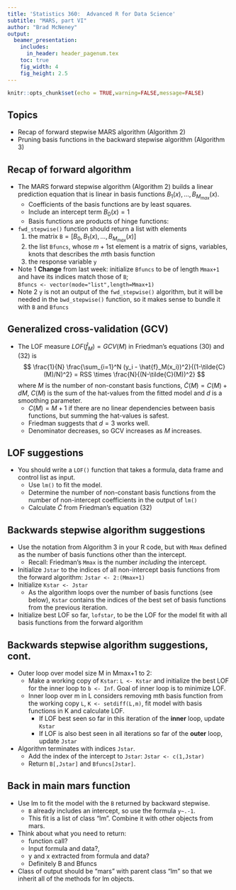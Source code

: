 ```yaml
---
title: 'Statistics 360:  Advanced R for Data Science'
subtitle: "MARS, part VI"
author: "Brad McNeney"
output: 
  beamer_presentation:
    includes:
      in_header: header_pagenum.tex
    toc: true
    fig_width: 4
    fig_height: 2.5
---
```


```r
knitr::opts_chunk$set(echo = TRUE,warning=FALSE,message=FALSE)
```


## Topics

* Recap of forward stepwise MARS algorithm (Algorithm 2)
* Pruning basis functions in the backward stepwise algorithm (Algorithm 3)

## Recap of forward algorithm

* The MARS forward stepwise algorithm (Algorithm 2) builds a linear
prediction equation that is linear in basis functions $B_1(x),\ldots,B_{M_{max}}(x)$.
    * Coefficients of the basis functions are by least squares.
    * Include an intercept term $B_0(x)=1$
    * Basis functions are products of hinge functions:
* `fwd_stepwise()` function should return a list with elements
    1. the matrix `B`$=[B_0,B_1(x),\ldots,B_{M_{max}}(x)]$ 
    2. the list `Bfuncs`, whose $m+1$st element is a matrix of signs, variables,
    knots that describes the $m$th basis function 
    3. the response variable `y`
* Note 1  **Change** from last week:  initialize `Bfuncs` to be 
of length `Mmax+1` and have its indices match those of `B`;    
\scriptsize `Bfuncs <- vector(mode="list",length=Mmax+1)` \normalsize
* Note 2 `y` is not an output
of the `fwd_stepwise()` algorithm, but it will be needed in
the `bwd_stepwise()` function, so it makes sense to bundle it with `B` and `Bfuncs`
    
## Generalized cross-validation (GCV)

* The LOF measure $LOF(\hat{f}_M) = GCV(M)$ in Friedman's equations (30) 
and (32) is
$$
\frac{1}{N} \frac{\sum_{i=1}^N (y_i - \hat{f}_M(x_i))^2}{(1-\tilde{C}(M)/N)^2}
= RSS \times \frac{N}{(N-\tilde{C}(M))^2}
$$
where $M$ is the number of non-constant basis functions,
$\tilde{C}(M) = C(M) + dM$, $C(M)$ is the 
sum of the hat-values from the fitted model and 
$d$ is a smoothing parameter.
    * $C(M) = M+1$ if there are no linear dependencies between
    basis functions, but summing the hat-values is safest.
    * Friedman suggests that $d=3$ works well.
    * Denominator decreases, so GCV increases as $M$ increases.

## LOF suggestions

* You should write a `LOF()` function that takes a formula,
data frame and control list as input.
    * Use `lm()` to fit the model.
    * Determine the number of non-constant basis functions from
    the number of non-intercept coefficients in the output of `lm()`
    * Calculate $\tilde{C}$ from Friedman's equation (32)

## Backwards stepwise algorithm suggestions

* Use the notation from Algorithm 3 in your R code, but
with `Mmax` defined as the number of basis functions other than
the intercept.
    * Recall: Friedman's `Mmax` is the number *including* the intercept.
* Initialize `Jstar` to the indices of all non-intercept basis functions 
from the forward algorithm: `Jstar <- 2:(Mmax+1)`
* Initialize `Kstar <- Jstar`
    * As the algorithm loops over the number of basis functions (see below),
    `Kstar` contains the indices of the best set of basis functions from
    the previous iteration.
* Initialize best LOF so far, `lofstar`, to be the LOF for the model fit with all basis
functions from the forward algorithm

  
## Backwards stepwise algorithm suggestions, cont.

* Outer loop over model size M in Mmax+1 to 2:
    * Make a working copy of `Kstar`: `L <- Kstar` and initialize the 
    best LOF for the inner loop to `b <- Inf`. Goal of inner loop is to minimize LOF.
    * Inner loop over m in L considers removing mth basis function from 
    the working copy `L`, `K <- setdiff(L,m)`, fit model with basis functions in K
    and calculate LOF.
        * If LOF best seen so far in this iteration of the **inner** loop, update `Kstar`
        * If LOF is also best seen in all iterations so far of the **outer** loop, update `Jstar`
* Algorithm terminates with indices `Jstar`.
    * Add the index of the intercept to `Jstar`: `Jstar <- c(1,Jstar)`
    * Return  `B[,Jstar]` and `Bfuncs[Jstar]`.
    
## Back in main mars function

* Use lm to fit the model with the `B` returned by backward stepwise.
    * `B` already includes an intercept, so use the formula `y~.-1`.
    * This fit is a list of class "lm". Combine it with other
    objects from mars.
* Think about what you need to return:
   * function call?
   * Input formula and data?,
   * y and x extracted from formula and data?
   * Definitely B and Bfuncs
* Class of output should be "mars" with parent class "lm" so that we
inherit all of the methods for lm objects.
